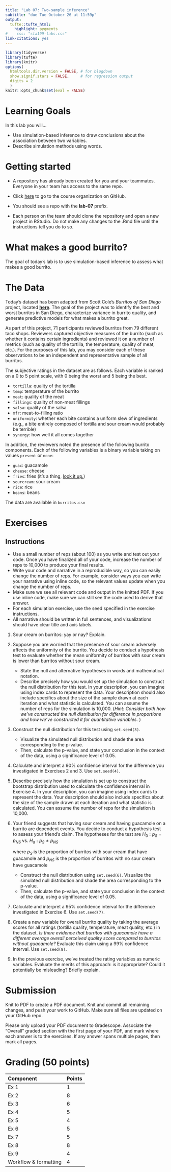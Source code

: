 ```yaml
---
title: "Lab 07: Two-sample inference"
subtitle: "due Tue October 26 at 11:59p"
output: 
  tufte::tufte_html:
    highlight: pygments
#    css: "sta199-labs.css"
link-citations: yes
---
```


```r
library(tidyverse)
library(tufte)
library(knitr)
options(
  htmltools.dir.version = FALSE, # for blogdown
  show.signif.stars = FALSE,     # for regression output
  digits = 2
  )
knitr::opts_chunk$set(eval = FALSE)
```

# Learning Goals

In this lab you will...

-   Use simulation-based inference to draw conclusions about the association between two variables.
-  Describe simulation methods using words.

# Getting started

-   A repository has already been created for you and your teammates.
    Everyone in your team has access to the same repo.

-   Click [here](https://github.com/sta199-f21) to go to the course organization on GitHub.

-   You should see a repo with the **lab-07** prefix.

-   Each person on the team should clone the repository and open a new
    project in RStudio. Do not make any changes to the .Rmd file until
    the instructions tell you do to so.


# What makes a good burrito?

The goal of today's lab is to use simulation-based inference to assess what makes a good burrito. 

# The Data

Today's dataset has been adapted from Scott Cole's *Burritos of San Diego* 
project, located [**here**](https://srcole.github.io/100burritos/). The goal 
of the project was to identify the best and worst burritos in San Diego, 
characterize variance in burrito quality, and generate predictive models for 
what makes a burrito great. 

As part of this project, 71 participants reviewed burritos from 79 different 
taco shops. Reviewers captured objective measures of the burrito (such as 
whether it contains certain ingredients) and reviewed it on a number of metrics 
(such as quality of the tortilla, the temperature, quality of meat, etc.). For 
the purposes of this lab, you may consider each of these observations to be an
independent and representative sample of all burritos.

The subjective ratings in the dataset are as follows. Each variable is ranked
on a 0 to 5 point scale, with 0 being the worst and 5 being the best. 

- `tortilla`: quality of the tortilla
- `temp`: temperature of the burrito
- `meat`: quality of the meat
- `fillings`: quality of non-meat fillings
- `salsa`: quality of the salsa
- `mfr`: meat-to-filling ratio
- `uniformity`: whether each bite contains a uniform slew of ingredients (e.g.,
a bite entirely composed of tortilla and sour cream would probably be terrible)
- `synergy`: how well it all comes together

In addition, the reviewers noted the presence of the following burrito
components. Each of the following variables is a binary variable taking on 
values `present` or `none`:

- `guac`: guacamole
- `cheese`: cheese
- `fries`: fries (it's a thing, [look it up.](https://en.wikipedia.org/wiki/Burrito#San_Diego))
- `sourcream`: sour cream
- `rice`: rice
- `beans`: beans

The data are available in `burritos.csv`

# Exercises

## Instructions 

::: {.{commit}}
-   Use a small number of reps (about 100) as you write and test out
    your code. Once you have finalized all of your code, increase the
    number of reps to 10,000 to produce your final results.
-   Write your code and narrative in a reproducible way, so you can
    easily change the number of reps. For example, consider ways you can
    write your narrative using inline code, so the relevant values
    update when you change the number of reps.
-   Make sure we see all relevant code and output in the knitted PDF. If you use inline code, make sure we can still see the code used to derive that answer.
-   For each simulation exercise, use the seed specified in the
        exercise instructions.
-   All narrative should be written in full sentences, and
        visualizations should have clear title and axis labels.
:::


1. Sour cream on burritos: yay or nay? Explain.

2. Suppose you are worried that the presence of sour cream adversely affects the uniformity of the burrito. You decide to conduct a hypothesis test to evaluate whether the  mean uniformity of burritos with sour cream is lower than burritos without sour cream. 

    - State the null and alternative hypotheses in words and mathematical notation. 
    -  Describe precisely how you would set up the simulation to construct the null distribution for this test. In your description, you can imagine using index cards to represent the data. Your description should also include specifics about the size of the sample drawn at each iteration and what statistic is calculated. You can assume the number of reps for the simulation is 10,000. (*Hint: Consider both how we've constructed the null distribution for difference in proportions and how we've constructed it for quantitative variables.* )

3. Construct the null distribution for this test using `set.seed(3)`.

    - Visualize the simulated null distribution and shade the area corresponding to the p-value. 
    - Then, calculate the p-value, and state your conclusion in the context of the data, using a significance level of 0.05.


4. Calculate and interpret a 90% confidence interval for the 
difference you investigated in Exercises 2 and 3. Use `set.seed(4)`.

5. Describe precisely how the simulation is set up to construct the bootstrap distribution used to calculate the confidence interval in Exercise 4. In your description, you can imagine using index cards to represent the data. Your description should also include specifics about the size of the sample drawn at each iteration and what statistic is calculated. You can assume the number of reps for the simulation is 10,000.

6. Your friend suggests that having sour cream and having guacamole on a burrito are dependent events. You decide to conduct a hypothesis test to assess your friend's claim. The hypotheses for the test are $H_0: p_{S} = p_{NS} \text{ vs. }H_a: p_{S} \neq p_{NS}$

    where $p_{S}$ is the proportion of burritos with sour cream that have guacamole and $p_{NS}$ is the proportion of burritos with no sour cream have guacamole

  
    - Construct the null distribution using `set.seed(6)`. Visualize the simulated null distribution and shade the area corresponding to the p-value. 
    - Then, calculate the p-value, and state your conclusion in the context of the data, using a significance level of 0.05.

7. Calculate and interpret a 95% confidence interval for the difference investigated in Exercise 6. Use `set.seed(7)`.

8. Create a new variable for overall burrito quality by taking the average scores for all ratings (tortilla quality, temperature, meat quality, etc.) in the dataset. *Is there evidence that burritos with guacamole have a different average overall perceived quality score compared to burritos without guacamole?* Evaluate this claim using a 99% confidence interval. Use `set.seed(8)`.

9. In the previous exercise, we've treated the rating variables as numeric variables. Evaluate the merits of this approach: is it appropriate? Could it potentially be misleading? Briefly explain.


# Submission

Knit to PDF to create a PDF document. Knit and commit all remaining changes, 
and push your work to GitHub. Make sure all files are updated on your GitHub 
repo.

Please only upload your PDF document to Gradescope. Associate the "Overall"
graded section with the first page of your PDF, and mark where each answer is 
to the exercises. If any answer spans multiple pages, then mark all pages.

# Grading (50 points)

| Component             | Points |
|:----------------------|:-------|
| Ex 1                  |    1   |
| Ex 2                  |   8   |
| Ex 3                  |    6  |
| Ex 4                  |    5  |
| Ex 5                  |    4   |
| Ex 6                  |   5  |
| Ex 7                  | 5      |
| Ex 8                  | 8      |
| Ex 9                  | 4      |
| Workflow & formatting | 4      |
